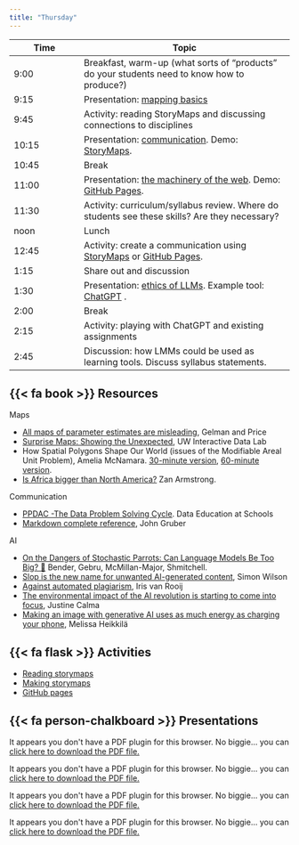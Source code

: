 ```yaml
---
title: "Thursday"
---
```


| Time  | Topic                                                                                                                           |
|------------------|------------------------------------------------------|
| 9:00  | Breakfast, warm-up (what sorts of "products" do your students need to know how to produce?)                                     |
| 9:15  | Presentation: [mapping basics](slides/10_mapping_basics.pdf)                                                                    |
| 9:45  | Activity: reading StoryMaps and discussing connections to disciplines                                                           |
| 10:15 | Presentation: [communication](slides/11_communicate.pdf). Demo: [StoryMaps](making_storymaps.qmd).                              |
| 10:45 | Break                                                                                                                           |
| 11:00 | Presentation: [the machinery of the web](slides/12_machinery_of_the_web.pdf). Demo: [GitHub Pages](GitHubPages.qmd).            |
| 11:30 | Activity: curriculum/syllabus review. Where do students see these skills? Are they necessary?                                   |
| noon  | Lunch                                                                                                                           |
| 12:45 | Activity: create a communication using [StoryMaps](https://storymaps.arcgis.com/) or [GitHub Pages](https://pages.github.com/). |
| 1:15  | Share out and discussion                                                                                                        |
| 1:30  | Presentation: [ethics of LLMs](slides/13_why_not_AI.pdf). Example tool: [ChatGPT](https://chatgpt.com/) .                       |
| 2:00  | Break                                                                                                                           |
| 2:15  | Activity: playing with ChatGPT and existing assignments                                                                         |
| 2:45  | Discussion: how LMMs could be used as learning tools. Discuss syllabus statements.                                              |

## {{< fa book >}} Resources

Maps

-   [All maps of parameter estimates are misleading](http://www.stat.columbia.edu/~gelman/research/published/allmaps.pdf), Gelman and Price
-   [Surprise Maps: Showing the Unexpected](https://medium.com/@uwdata/surprise-maps-showing-the-unexpected-e92b67398865), UW Interactive Data Lab
-   How Spatial Polygons Shape Our World (issues of the Modifiable Areal Unit Problem), Amelia McNamara. [30-minute version](https://www.youtube.com/watch?v=wn5larsRHro), [60-minute version](https://www.youtube.com/watch?v=bjFzWElyD3o).
-   [Is Africa bigger than North America?](https://blocks.roadtolarissa.com/zanarmstrong/raw/caa2da1ea1558cdc3357/index.html) Zan Armstrong.

Communication

-   [PPDAC -The Data Problem Solving Cycle](https://dataschools.education/about-data-literacy/ppdac-the-data-problem-solving-cycle/). Data Education at Schools
-   [Markdown complete reference](https://daringfireball.net/projects/markdown/syntax), John Gruber

AI

-   [On the Dangers of Stochastic Parrots: Can Language Models Be Too Big? 🦜](https://dl.acm.org/doi/10.1145/3442188.3445922) Bender, Gebru, McMillan-Major, Shmitchell.
-   [Slop is the new name for unwanted AI-generated content](https://simonwillison.net/2024/May/8/slop/), Simon Wilson
-   [Against automated plagiarism](https://irisvanrooijcogsci.com/2022/12/29/against-automated-plagiarism/), Iris van Rooij
-   [The environmental impact of the AI revolution is starting to come into focus](https://www.theverge.com/2023/10/10/23911059/ai-climate-impact-google-openai-chatgpt-energy), Justine Calma
-   [Making an image with generative AI uses as much energy as charging your phone](https://www.technologyreview.com/2023/12/01/1084189/making-an-image-with-generative-ai-uses-as-much-energy-as-charging-your-phone/), Melissa Heikkilä

## {{< fa flask >}} Activities

-   [Reading storymaps](reading_storymaps.qmd)
-   [Making storymaps](making_storymaps.qmd)
-   [GitHub pages](GitHubPages.qmd)

## {{< fa person-chalkboard >}} Presentations

```{=html}
<object data="slides/10_mapping_basics.pdf" type="application/pdf" width="80%" height="200px" style="min-height:50vh;">
    <p>It appears you don't have a PDF plugin for this browser.
    No biggie... you can <a href="slides123.pdf">click here to
    download the PDF file.</a></p>
</object>
```
```{=html}
<object data="slides/11_communicate.pdf" type="application/pdf" width="80%" height="200px" style="min-height:50vh;">
    <p>It appears you don't have a PDF plugin for this browser.
    No biggie... you can <a href="slides123.pdf">click here to
    download the PDF file.</a></p>
</object>
```
```{=html}
<object data="slides/12_machinery_of_the_web.pdf" type="application/pdf" width="80%" height="200px" style="min-height:50vh;">
    <p>It appears you don't have a PDF plugin for this browser.
    No biggie... you can <a href="slides123.pdf">click here to
    download the PDF file.</a></p>
</object>
```
```{=html}
<object data="slides/13_why_not_AI.pdf" type="application/pdf" width="80%" height="200px" style="min-height:50vh;">
    <p>It appears you don't have a PDF plugin for this browser.
    No biggie... you can <a href="slides123.pdf">click here to
    download the PDF file.</a></p>
</object>
```

